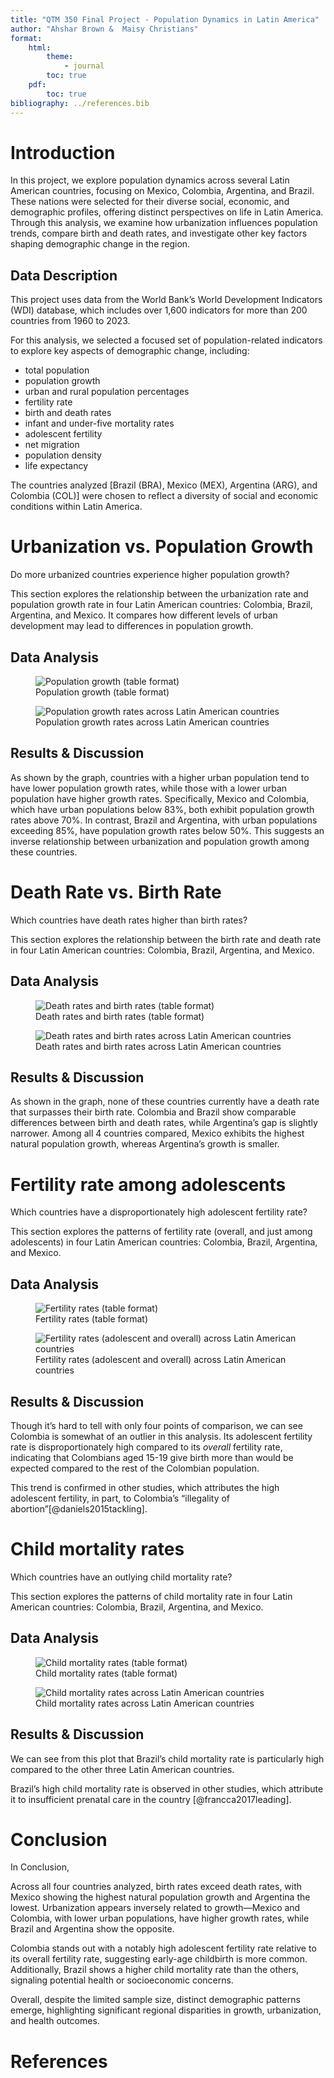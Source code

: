 ---
title: "QTM 350 Final Project - Population Dynamics in Latin America"
author: "Ahshar Brown &  Maisy Christians"
format:
    html:
        theme: 
            - journal  
        toc: true
    pdf:
        toc: true
bibliography: ../references.bib
---


# Introduction 
In this project, we explore population dynamics across several Latin American countries, focusing on Mexico, Colombia, Argentina, and Brazil. These nations were selected for their diverse social, economic, and demographic profiles, offering distinct perspectives on life in Latin America. Through this analysis, we examine how urbanization influences population trends, compare birth and death rates, and investigate other key factors shaping demographic change in the region.


## Data Description 
This project uses data from the World Bank’s World Development Indicators (WDI) database, which includes over 1,600 indicators for more than 200 countries from 1960 to 2023. 

For this analysis, we selected a focused set of population-related indicators to explore key aspects of demographic change, including: 

- total population
- population growth 
- urban and rural population percentages
- fertility rate 
- birth and death rates 
- infant and under-five mortality rates
- adolescent fertility 
- net migration 
- population density 
- life expectancy

The countries analyzed [Brazil (BRA), Mexico (MEX), Argentina (ARG), and Colombia (COL)] were chosen to reflect a diversity of social and economic conditions within Latin America. 



# Urbanization vs. Population Growth

Do more urbanized countries experience higher population growth?

This section explores the relationship between the urbanization rate and population growth rate in four Latin American countries: Colombia, Brazil, Argentina, and Mexico. It compares how different levels of urban development may lead to differences in population growth.

## Data Analysis 
![Population growth (table format)](../website_version/figures/pg_tab.png) 

![Population growth rates across Latin American countries](../website_version/figures/pop_growth.png) 

## Results & Discussion 
As shown by the graph, countries with a higher urban population tend to have lower population growth rates, while those with a lower urban population have higher growth rates. Specifically, Mexico and Colombia, which have urban populations below 83%, both exhibit population growth rates above 70%. In contrast, Brazil and Argentina, with urban populations exceeding 85%, have population growth rates below 50%. This suggests an inverse relationship between urbanization and population growth among these countries.



# Death Rate vs. Birth Rate

Which countries have death rates higher than birth rates?

This section explores the relationship between the birth rate and death rate in four Latin American countries: Colombia, Brazil, Argentina, and Mexico.

## Data Analysis 
![Death rates and birth rates (table format)](../website_version/figures/pd_tab.png) 

![Death rates and birth rates across Latin American countries](../website_version/figures/pop_decline.png) 

## Results & Discussion 
As shown in the graph, none of these countries currently have a death rate that surpasses their birth rate. Colombia and Brazil show comparable differences between birth and death rates, while Argentina's gap is slightly narrower. Among all 4 countries compared, Mexico exhibits the highest natural population growth, whereas Argentina's growth is smaller.



# Fertility rate among adolescents

Which countries have a disproportionately high adolescent fertility rate?

This section explores the patterns of fertility rate (overall, and just among adolescents) in four Latin American countries: Colombia, Brazil, Argentina, and Mexico.

## Data Analysis 
![Fertility rates (table format)](../website_version/figures/fr_tab.png) 

![Fertility rates (adolescent and overall) across Latin American countries](../website_version/figures/fertility_rate.png) 

## Results & Discussion 
Though it's hard to tell with only four points of comparison, we can see Colombia is somewhat of an outlier in this analysis. Its adolescent fertility rate is disproportionately high compared to its *overall* fertility rate, indicating that Colombians aged 15-19 give birth more than would be expected compared to the rest of the Colombian population.

This trend is confirmed in other studies, which attributes the high adolescent fertility, in part, to Colombia's "illegality of abortion"[@daniels2015tackling].



# Child mortality rates

Which countries have an outlying child mortality rate?

This section explores the patterns of child mortality rate in four Latin American countries: Colombia, Brazil, Argentina, and Mexico.

## Data Analysis 
![Child mortality rates (table format)](../website_version/figures/cm_tab.png) 

![Child mortality rates across Latin American countries](../website_version/figures/child_mortality.png)

## Results & Discussion 
We can see from this plot that Brazil's child mortality rate is particularly high compared to the other three Latin American countries.

Brazil's high child mortality rate is observed in other studies, which attribute it to insufficient prenatal care in the country [@francca2017leading].



# Conclusion

In Conclusion, 

Across all four countries analyzed, birth rates exceed death rates, with Mexico showing the highest natural population growth and Argentina the lowest. Urbanization appears inversely related to growth—Mexico and Colombia, with lower urban populations, have higher growth rates, while Brazil and Argentina show the opposite.

Colombia stands out with a notably high adolescent fertility rate relative to its overall fertility rate, suggesting early-age childbirth is more common. Additionally, Brazil shows a higher child mortality rate than the others, signaling potential health or socioeconomic concerns.

Overall, despite the limited sample size, distinct demographic patterns emerge, highlighting significant regional disparities in growth, urbanization, and health outcomes.


# References